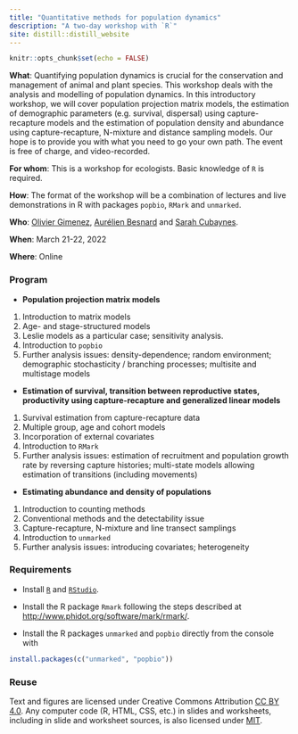 ```yaml
---
title: "Quantitative methods for population dynamics"
description: "A two-day workshop with `R`"
site: distill::distill_website
---
```


```r
knitr::opts_chunk$set(echo = FALSE)
```

**What**: Quantifying population dynamics is crucial for the conservation and management of animal and plant species. This workshop deals with the analysis and modelling of population dynamics. In this introductory workshop, we will cover population projection matrix models, the estimation of demographic parameters (e.g. survival, dispersal) using capture-recapture models and the estimation of population density and abundance using capture-recapture, N-mixture and distance sampling models. Our hope is to provide you with what you need to go your own path. The event is free of charge, and video-recorded. 

**For whom**: This is a workshop for ecologists. Basic knowledge of `R` is required. 

**How**: The format of the workshop will be a combination of lectures and live demonstrations in R with packages `popbio`, `RMark` and `unmarked`.

**Who**: [Olivier Gimenez](https://twitter.com/oaggimenez), [Aurélien Besnard](https://twitter.com/abesnardEPHE) and [Sarah Cubaynes](https://twitter.com/sarahcubaynes).  

**When**: March 21-22, 2022

**Where**: Online

### Program 

+ **Population projection matrix models**
1. Introduction to matrix models
2. Age- and stage-structured models
3. Leslie models as a particular case; sensitivity analysis.
4. Introduction to `popbio`
5. Further analysis issues: density-dependence; random environment; demographic stochasticity / branching processes; multisite and multistage models

+ **Estimation of survival, transition between reproductive states, productivity using capture-recapture and generalized linear models**
1. Survival estimation from capture-recapture data
2. Multiple group, age and cohort models
3. Incorporation of external covariates
4. Introduction to `RMark`
5. Further analysis issues: estimation of recruitment and population growth rate by reversing capture histories; multi-state models allowing estimation of transitions (including movements)

+ **Estimating abundance and density of populations**
1. Introduction to counting methods 
2. Conventional methods and the detectability issue
3. Capture-recapture, N-mixture and line transect samplings
4. Introduction to `unmarked`
5. Further analysis issues: introducing covariates; heterogeneity

### Requirements

+ Install [`R`](https://cloud.r-project.org/) and [`RStudio`](https://rstudio.com/products/rstudio/download/#download). 

+ Install the R package `Rmark` following the steps described at <http://www.phidot.org/software/mark/rmark/>.

+ Install the R packages `unmarked` and `popbio` directly from the console with
```r
install.packages(c("unmarked", "popbio"))
```

### Reuse {.appendix}

Text and figures are licensed under Creative Commons Attribution [CC BY 4.0](https://creativecommons.org/licenses/by/4.0/). Any computer code (R, HTML, CSS, etc.) in slides and worksheets, including in slide and worksheet sources, is also licensed under [MIT](https://github.com/oliviergimenez/popdyn-workshop/blob/master/LICENSE.md). 
